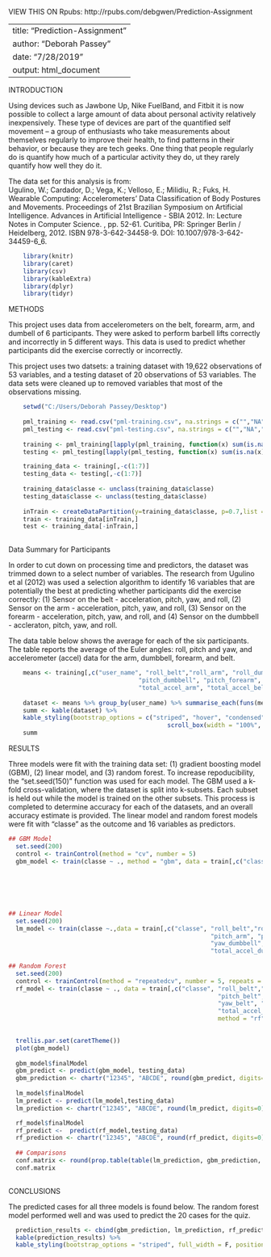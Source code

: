 
VIEW THIS ON Rpubs: http://rpubs.com/debgwen/Prediction-Assignment

---
title: "Prediction-Assignment"
author: "Deborah Passey"
date: "7/28/2019"
output: html_document
---  

INTRODUCTION  

Using devices such as Jawbone Up, Nike FuelBand, and Fitbit it is now possible to collect a  large amount of data about 
personal activity relatively inexpensively. These type of devices  are part of the quantified self movement – a group of 
enthusiasts who take measurements about  themselves regularly to improve their health, to find patterns in their behavior, 
or because  they are tech geeks. One thing that people regularly do is quantify how much of a particular activity they do, 
ut they rarely quantify how well they do it.   

The data set for this analysis is from:  
Ugulino, W.; Cardador, D.; Vega, K.; Velloso, E.; Milidiu, R.; Fuks, H. Wearable Computing: Accelerometers' Data Classification of 
Body Postures and Movements. Proceedings of 21st Brazilian Symposium on Artificial Intelligence. 
Advances in Artificial Intelligence - SBIA 2012. In: Lecture Notes in Computer Science. , pp. 52-61. 
Curitiba, PR: Springer Berlin / Heidelberg, 2012. ISBN 978-3-642-34458-9. DOI: 10.1007/978-3-642-34459-6_6.   


```r
    
    library(knitr)    
    library(caret)
    library(csv)
    library(kableExtra)
    library(dplyr)
    library(tidyr)
```  
  
    
METHODS  

This project uses data from accelerometers on the belt, forearm, arm, and dumbell of 6 participants. They were asked to perform 
barbell lifts correctly and incorrectly in 5 different ways. This data is used to predict whether participants did the exercise 
correctly or incorrectly.   

This project uses two datsets: a training dataset with 19,622 observations of 53 variables, and a testing dataset of 20 observations 
of 53 variables. The data sets were cleaned up to removed variables that most of the observations missing.   

```r
    setwd("C:/Users/Deborah Passey/Desktop")
    
    pml_training <- read.csv("pml-training.csv", na.strings = c("","NA","#DIV/0!"))        
    pml_testing <- read.csv("pml-testing.csv", na.strings = c("","NA","#DIV/0!"))  
    
    training <- pml_training[lapply(pml_training, function(x) sum(is.na(x)) / length(x) ) < 0.05]
    testing <- pml_testing[lapply(pml_testing, function(x) sum(is.na(x)) / length(x)) < 0.05]

    training_data <- training[,-c(1:7)]
    testing_data <- testing[,-c(1:7)]  
    
    training_data$classe <- unclass(training_data$classe)
    testing_data$classe <- unclass(testing_data$classe)
    
    inTrain <- createDataPartition(y=training_data$classe, p=0.7,list = FALSE)
    train <- training_data[inTrain,] 
    test <- training_data[-inTrain,]
  
```  

Data Summary for Participants    

In order to cut down on processing time and predictors, the dataset was trimmed down to a select number of variables. 
The research from Ugulino et al (2012) was used a selection algorithm to identify 16 variables that are potentially 
the best at predicting whether participants did the exercise correctly: (1) Sensor on the belt - acceleration, pitch, yaw, and roll, 
(2) Sensor on the arm - acceleration, pitch, yaw, and roll, (3) Sensor on the forearm - acceleration, pitch, yaw, and roll, 
and (4) Sensor on the dumbbell - accleraton, pitch, yaw, and roll.  

The data table below shows the average for each of the six participants. The table reports the average of the Euler angles: roll, 
pitch and yaw, and accelerometer (accel) data for the arm, dumbbell, forearm, and belt.  


```r

    means <- training[,c("user_name", "roll_belt","roll_arm", "roll_dumbbell", "roll_forearm", "pitch_belt", "pitch_arm", 
                                    "pitch_dumbbell", "pitch_forearm", "yaw_belt", "yaw_arm", "yaw_dumbbell", "yaw_forearm",
                                    "total_accel_arm", "total_accel_belt", "total_accel_dumbbell","total_accel_forearm")]
                                    
    dataset <- means %>% group_by(user_name) %>% summarise_each(funs(mean))
    summ <- kable(dataset) %>%
    kable_styling(bootstrap_options = c("striped", "hover", "condensed", "responsive")) %>% 
                                            scroll_box(width = "100%", height = "200px")
    summ
```  



RESULTS  

Three models were fit with the training data set: (1) gradient boosting model (GBM), (2) linear model, and (3) random forest. To increase repoducibility, the "set.seed(150)" function was used for each model. The GBM used a k-fold cross-validation, where the dataset is split into k-subsets. Each subset is held out while the model is trained on the other subsets. This process is completed to determine accuracy for each of the datasets, and an overall accuracy estimate is provided. The linear model and random forest models were fit with "classe" as the outcome and 16 variables as predictors. 
  

```r
 
## GBM Model
  set.seed(200)
  control <- trainControl(method = "cv", number = 5)
  gbm_model <- train(classe ~ ., method = "gbm", data = train[,c("classe", "roll_belt","roll_arm", "roll_dumbbell", 
                                                                        "roll_forearm", "pitch_belt", "pitch_arm", "pitch_dumbbell", 
                                                                        "pitch_forearm", "yaw_belt", "yaw_arm", "yaw_dumbbell", 
                                                                        "yaw_forearm","total_accel_arm", "total_accel_belt", 
                                                                        "total_accel_dumbbell","total_accel_forearm")], 
                                                                        trControl= control, verbose=FALSE)

## Linear Model 
  set.seed(200)
  lm_model <‐ train(classe ~.,data = train[,c("classe", "roll_belt","roll_arm", "roll_dumbbell", "roll_forearm", "pitch_belt", 
                                                        "pitch_arm", "pitch_dumbbell", "pitch_forearm", "yaw_belt", "yaw_arm", 
                                                        "yaw_dumbbell", "yaw_forearm","total_accel_arm", "total_accel_belt", 
                                                        "total_accel_dumbbell","total_accel_forearm")],method="lm")
 
## Random Forest
  set.seed(200)
  control <- trainControl(method = "repeatedcv", number = 5, repeats = 3)
  rf_model <- train(classe ~ ., data = train[,c("classe", "roll_belt","roll_arm", "roll_dumbbell", "roll_forearm", 
                                                          "pitch_belt", "pitch_arm", "pitch_dumbbell", "pitch_forearm", 
                                                          "yaw_belt", "yaw_arm", "yaw_dumbbell", "yaw_forearm","total_accel_arm", 
                                                          "total_accel_belt", "total_accel_dumbbell","total_accel_forearm")], 
                                                          method = "rf", ntree = 10, trControl = control, verbose=FALSE)
  
```  


```r
  
  trellis.par.set(caretTheme())
  plot(gbm_model) 
  
  gbm_model$finalModel
  gbm_predict <- predict(gbm_model, testing_data)
  gbm_prediction <- chartr("12345", "ABCDE", round(gbm_predict, digits=0))
  
  lm_model$finalModel
  lm_predict <‐ predict(lm_model,testing_data)
  lm_prediction <- chartr("12345", "ABCDE", round(lm_predict, digits=0))

  rf_model$finalModel
  rf_predict <‐  predict(rf_model,testing_data)
  rf_prediction <- chartr("12345", "ABCDE", round(rf_predict, digits=0))  
  
  ## Comparisons
  conf.matrix <- round(prop.table(table(lm_prediction, gbm_prediction, rf_prediction), 3), 3)
  conf.matrix
                        

```

CONCLUSIONS  

The predicted cases for all three models is found below. The random forest model performed well and was used to predict the 
20 cases for the quiz. 

```r

  prediction_results <- cbind(gbm_prediction, lm_prediction, rf_prediction)
  kable(prediction_results) %>%
  kable_styling(bootstrap_options = "striped", full_width = F, position = "left")
  
```



